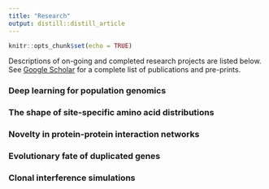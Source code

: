 ```yaml
---
title: "Research" 
output: distill::distill_article
---
```


```r
knitr::opts_chunk$set(echo = TRUE)
```

Descriptions of on-going and completed research projects are listed below. See [Google Scholar](https://scholar.google.com/citations?user=vBGR7-UAAAAJ&hl=en) for a complete list of publications and pre-prints.

### Deep learning for population genomics

### The shape of site-specific amino acid distributions

### Novelty in protein-protein interaction networks

### Evolutionary fate of duplicated genes

### Clonal interference simulations
